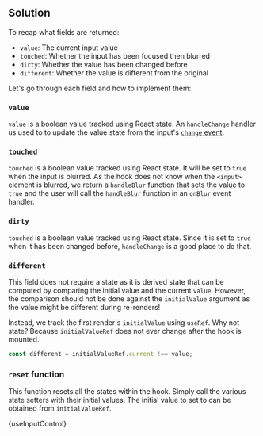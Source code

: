 

## Solution

To recap what fields are returned:

- `value`: The current input value
- `touched`: Whether the input has been focused then blurred
- `dirty`: Whether the value has been changed before
- `different`: Whether the value is different from the original

Let's go through each field and how to implement them:

### `value`

`value` is a boolean value tracked using React state. An `handleChange` handler us used to to update the value state from the input's [`change` event](https://developer.mozilla.org/en-US/docs/Web/API/HTMLElement/change_event).

### `touched`

`touched` is a boolean value tracked using React state. It will be set to `true` when the input is blurred. As the hook does not know when the `<input>` element is blurred, we return a `handleBlur` function that sets the value to `true` and the user will call the `handleBlur` function in an `onBlur` event handler.

### `dirty`

`touched` is a boolean value tracked using React state. Since it is set to `true` when it has been changed before, `handleChange` is a good place to do that.

### `different`

This field does not require a state as it is derived state that can be computed by comparing the initial value and the current `value`. However, the comparison should not be done against the `initialValue` argument as the value might be different during re-renders!

Instead, we track the first render's `initialValue` using `useRef`. Why not state? Because `initialValueRef` does not ever change after the hook is mounted.

```js
const different = initialValueRef.current !== value;
```

### `reset` function

This function resets all the states within the hook. Simply call the various state setters with their initial values. The initial value to set to can be obtained from `initialValueRef`.

<MDXCodeBlock>{useInputControl}</MDXCodeBlock>
